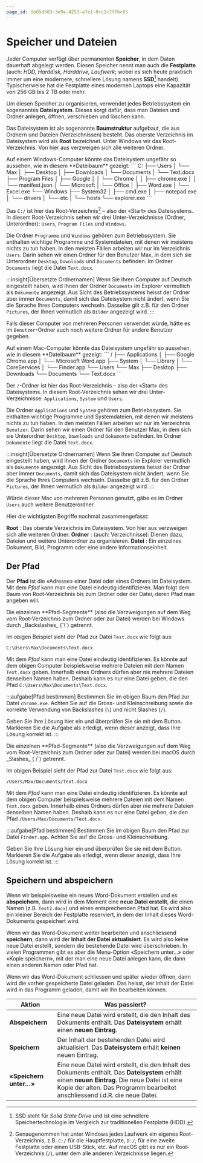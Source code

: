 ```yaml
---
page_id: fe65d503-3e9a-4253-a7e1-0cc2c7ffbc65
---
```



# Speicher und Dateien
Jeder Computer verfügt über permanenten **Speicher**, in dem Daten dauerhaft abgelegt werden. Diesen Speicher nennt man auch die **Festplatte** (auch: _HDD, Harddisk, Harddrive, Laufwerk_; wobei es sich heute praktisch immer um eine modernere, schnellere Lösung namens **SSD**[^1] handelt). Typischerweise hat die Festplatte eines modernen Laptops eine Kapazität von 256 GB bis 2 TB oder mehr.

Um diesen Speicher zu organisieren, verwendet jedes Betriebssystem ein sogenanntes **Dateisystem**. Dieses sorgt dafür, dass man Dateien und Ordner anlegen, öffnen, verschieben und löschen kann.

Das Dateisystem ist als sogenannte **Baumstruktur** aufgebaut, die aus Ordnern und Dateien (Verzeichnissen) besteht. Das oberste Verzeichnis im Dateisystem wird als **Root** bezeichnet. Unter Windows wir das Root-Verzeichnis. Von hier aus verzweigen sich alle weiteren Ordner.

<OsTabs>
<TabItem value="win">   
Auf einem Windows-Computer könnte das Dateisystem ungefähr so aussehen, wie in diesem **Dateibaum** gezeigt:
```
C:
├── Users
│   └── Max
│       ├── Desktop
│       ├── Downloads
│       └── Documents
│           └── Text.docx
├── Program Files
│   ├── Google
│   │   └── Chrome
│   │       ├── chrome.exe
│   │       └── manifest.json
│   └── Microsoft
│       └── Office
│           ├── Word.exe
│           └── Excel.exe
└── Windows
    ├── System32
    │   ├── cmd.exe
    │   ├── notepad.exe
    │   └── drivers
    │       └── etc
    │           └── hosts
    └── explorer.exe
```

Das `C:/` ist hier das Root-Verzeichnis[^2] – also der «Start» des Dateisystems. In diesem Root-Verzeichnis sehen wir drei Unter-Verzeichnisse (Ordner, Unterordner): `Users`, `Program Files` und `Windows`.

Die Ordner `Programme` und `Windows` gehören zum Betriebssystem. Sie enthalten wichtige Programme und Systemdateien, mit denen wir meistens nichts zu tun haben. In den meisten Fällen arbeiten wir nur im Verzeichnis `Users`. Darin sehen wir einen Ordner für den Benutzer Max, in dem sich sie Unterordner `Desktop`, `Downloads` und `Documents` befinden. Im Ordner `Documents` liegt die Datei `Text.docx`. 

:::insight[Übersetzte Ordnernamen]
Wenn Sie Ihren Computer auf Deutsch eingestellt haben, wird Ihnen der Ordner `Documents` im Explorer vermutlich als `Dokumente` angezeigt. Aus Sicht des Betriebssystems heisst der Ordner aber immer `Documents`, damit sich das Dateisystem nicht ändert, wenn Sie die Sprache Ihres Computers wechseln. Dasselbe gilt z.B. für den Ordner `Pictures`, der Ihnen vermutlich als `Bilder` angezeigt wird.
:::

Falls dieser Computer von mehreren Personen verwendet würde, hätte es im `Benutzer`-Ordner auch noch weitere Ordner für andere Benutzer gegeben.
</TabItem>

<TabItem value="mac">
Auf einem Mac-Computer könnte das Dateisystem ungefähr so aussehen, wie in diesem **Dateibaum** gezeigt:
```
/
├── Applications
│   ├── Google Chrome.app
│   └── Microsoft Word.app
├── System
│   └── Library
│       └── CoreServices
│           └── Finder.app
└── Users
    └── Max
        ├── Desktop
        ├── Downloads
        └── Documents
            └── Text.docx
```

Der `/`-Ordner ist hier das Root-Verzeichnis – also der «Start» des Dateisystems. In diesem Root-Verzeichnis sehen wir drei Unter-Verzeichnisse: `Applications`, `System` und `Users`.

Die Ordner `Applications` und `System` gehören zum Betriebssystem. Sie enthalten wichtige Programme und Systemdateien, mit denen wir meistens nichts zu tun haben.  In den meisten Fällen arbeiten wir nur im Verzeichnis `Benutzer`. Darin sehen wir einen Ordner für den Benutzer Max, in dem sich sie Unterordner `Desktop`, `Downloads` und `Dokumente` befinden. Im Ordner `Dokumente` liegt die Datei `Text.docx`. 

:::insight[Übersetzte Ordnernamen]
Wenn Sie Ihren Computer auf Deutsch eingestellt haben, wird Ihnen der Ordner `Documents` im Explorer vermutlich als `Dokumente` angezeigt. Aus Sicht des Betriebssystems heisst der Ordner aber immer `Documents`, damit sich das Dateisystem nicht ändert, wenn Sie die Sprache Ihres Computers wechseln. Dasselbe gilt z.B. für den Ordner `Pictures`, der Ihnen vermutlich als `Bilder` angezeigt wird.
:::

Würde dieser Mac von mehreren Personen genutzt, gäbe es im Ordner `Users` auch weitere Benutzerordner.
</TabItem>
</OsTabs>

Hier die wichtigsten Begriffe nochmal zusammengefasst:

**Root**
: Das oberste Verzeichnis im Dateisystem. Von hier aus verzweigen sich alle weiteren Ordner.
**Ordner** 
: (auch: Verzeichnisse): Dienen dazu, Dateien und weitere Unterordner zu organisieren.
**Datei**
: Ein einzelnes Dokument, Bild, Programm oder eine andere Informationseinheit.

## Der Pfad
Der **Pfad** ist die «Adresse» einer Datei oder eines Ordners im Dateisystem. Mit dem _Pfad_ kann man eine Datei eindeutig identifizieren. Man folgt dem Baum von Root-Verzeichnis bis zum Ordner oder der Datei, deren Pfad man angeben will.

<OsTabs>
<TabItem value="win">
Die einzelnen **Pfad-Segmente** (also die Verzweigungen auf dem Weg vom Root-Verzeichnis zum Ordner oder zur Datei) werden bei Windows durch _Backslashes_ (`\`) getrennt.

Im obigen Beispiel sieht der Pfad zur Datei `Test.docx` wie folgt aus:

```
C:\Users\Max\Documents\Text.docx
```

Mit dem _Pfad_ kann man eine Datei eindeutig identifizieren. Es könnte auf dem obigen Computer beispielsweise mehrere Dateien mit dem Namen `Text.docx` geben. Innerhalb eines Ordners dürfen aber nie mehrere Dateien denselben Namen haben. Deshalb kann es nur eine Datei geben, die den Pfad `C:\Users\Max\Documents\Text.docx`.

:::aufgabe[Pfad bestimmen]
<TaskState id="018d232b-550d-4682-91f7-5bcc687d28ad" />
Bestimmen Sie im obigen Baum den Pfad zur Datei `chrome.exe`. Achten Sie auf die Gross- und Kleinschreibung sowie die korrekte Verwendung von Backslashes (`\`) und nicht Slashes (`/`).

Geben Sie Ihre Lösung hier ein und überprüfen Sie sie mit dem Button. Markieren Sie die Aufgabe als erledigt, wenn dieser anzeigt, dass Ihre Lösung korrekt ist.
<String id="e726160f-f04c-4aed-af40-c679b9bc1ccc" inputWidth="25em" solution="C:\Program Files\Google\Chrome\chrome.exe" />
:::
</TabItem>

<TabItem value="mac">
Die einzelnen **Pfad-Segmente** (also die Verzweigungen auf dem Weg vom Root-Verzeichnis zum Ordner oder zur Datei) werden bei macOS durch _Slashes_ (`/`) getrennt.

Im obigen Beispiel sieht der Pfad zur Datei `Test.docx` wie folgt aus:

```
/Users/Max/Documents/Text.docx
```

Mit dem _Pfad_ kann man eine Datei eindeutig identifizieren. Es könnte auf dem obigen Computer beispielsweise mehrere Dateien mit dem Namen `Text.docx` geben. Innerhalb eines Ordners dürfen aber nie mehrere Dateien denselben Namen haben. Deshalb kann es nur eine Datei geben, die den Pfad `/Users/Max/Documents/Text.docx`.

:::aufgabe[Pfad bestimmen]
<TaskState id="018d232b-550d-4682-91f7-5bcc687d28ad" />
Bestimmen Sie im obigen Baum den Pfad zur Datei `Finder.app`. Achten Sie auf die Gross- und Kleinschreibung.

Geben Sie Ihre Lösung hier ein und überprüfen Sie sie mit dem Button. Markieren Sie die Aufgabe als erledigt, wenn dieser anzeigt, dass Ihre Lösung korrekt ist.
<String id="4ff12db9-dfd7-4f83-aac1-b7f8db54e7c8" inputWidth="25em" solution="/System/Library/CoreServices/Finder.app" />
:::
</TabItem>
</OsTabs>

## Speichern und abspeichern
Wenn wir beispielsweise ein neues Word-Dokument erstellen und es **abspeichern**, dann wird in dem Moment eine **neue Datei erstellt**, die einen Namen (z.B. `Test2.docx`) und einen entsprechenden Pfad hat. Es wird also ein kleiner Bereich der Festplatte reserviert, in dem der Inhalt dieses Word-Dokuments gespeichert wird.

Wenn wir das Word-Dokument weiter bearbeiten und anschliessend **speichern**, dann wird der **Inhalt der Datei aktualisiert**. Es wird also keine neue Datei erstellt, sondern die bestehende Datei wird überschrieben. In vielen Programmen gibt es aber die Menu-Option «Speichern unter…» oder «Kopie speichern», mit der man eine neue Datei anlegen kann, die dann einen anderen Namen oder Pfad hat.

Wenn wir das Word-Dokument schliessen und später wieder öffnen, dann wird die vorher gespeicherte Datei geladen. Das heisst, der Inhalt der Datei wird in das Programm geladen, damit wir ihn bearbeiten können.

| Aktion | Was passiert? |
| --- | --- |
| **Abspeichern** | Eine neue Datei wird erstellt, die den Inhalt des Dokuments enthält. Das **Dateisystem** erhält einen **neuen Eintrag**. |
| **Speichern** | Der Inhalt der bestehenden Datei wird aktualisiert. Das **Dateisystem** erhält **keinen** neuen Eintrag. |
| **«Speichern unter…»** | Eine neue Datei wird erstellt, die den Inhalt des Dokuments enthält. Das **Dateisystem** erhält einen **neuen Eintrag**. Die neue Datei ist eine Kopie der alten. Das Programm bearbeitet anschliessend i.d.R. die neue Datei. |

[^1]: SSD steht für _Solid State Drive_ und ist eine schnellere Speichertechnologie im Vergleich zur traditionellen Festplatte (HDD).
[^2]: Genaugenommen hat unter Windows jedes Laufwerk ein eigenes Root-Verzeichnis, z.B. `C:/` für die Hauptfestplatte, `D:/`, für eine zweite Festplatte oder einen USB-Stick, etc. Auf macOS gibt es nur ein Root-Verzeichnis (`/`), unter dem alle anderen Verzeichnisse liegen.